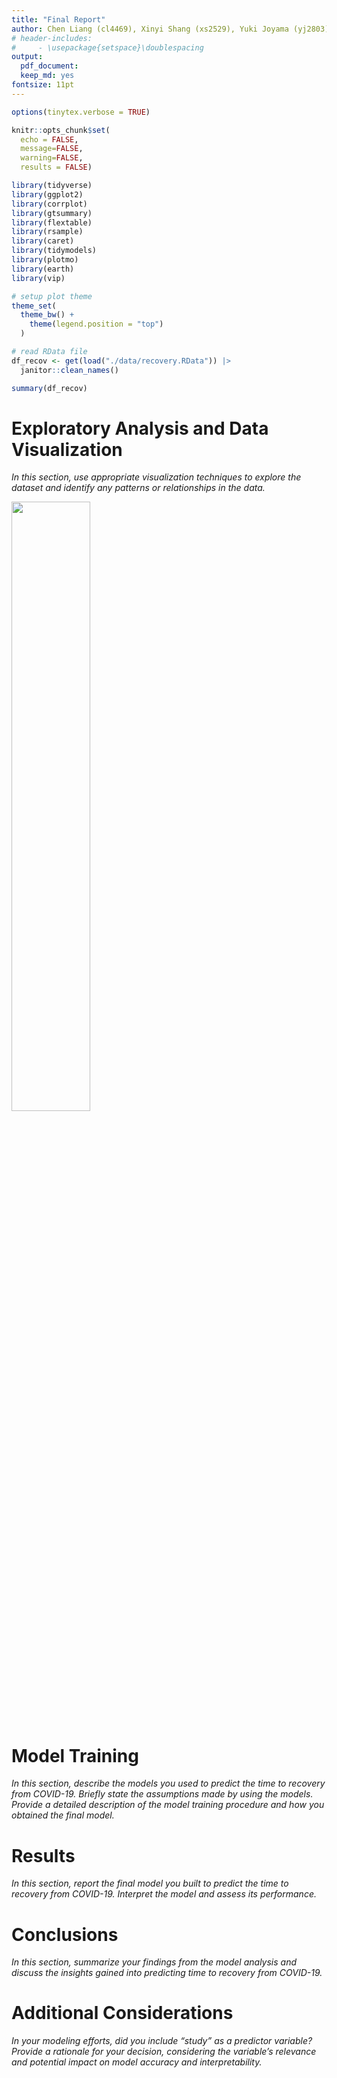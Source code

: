 ```yaml
---
title: "Final Report"
author: Chen Liang (cl4469), Xinyi Shang (xs2529), Yuki Joyama (yj2803)
# header-includes:
#     - \usepackage{setspace}\doublespacing
output: 
  pdf_document: 
  keep_md: yes
fontsize: 11pt
---
```


```r
options(tinytex.verbose = TRUE)

knitr::opts_chunk$set(
  echo = FALSE,
  message=FALSE,
  warning=FALSE,
  results = FALSE)

library(tidyverse)
library(ggplot2)
library(corrplot)
library(gtsummary)
library(flextable)
library(rsample) 
library(caret)
library(tidymodels)
library(plotmo)
library(earth)
library(vip)

# setup plot theme
theme_set(
  theme_bw() +
    theme(legend.position = "top")
  )
```

```r
# read RData file
df_recov <- get(load("./data/recovery.RData")) |> 
  janitor::clean_names()

summary(df_recov)
```

# Exploratory Analysis and Data Visualization
*In this section, use appropriate visualization techniques to explore the dataset and identify any patterns or relationships in the data.*


![](./Rplot01.png){width=50%, height=50%}


# Model Training
*In this section, describe the models you used to predict the time to recovery from COVID-19. Briefly state the assumptions made by using the models. Provide a detailed description of the model training procedure and how you obtained the final model.*


# Results
*In this section, report the final model you built to predict the time to recovery from COVID-19. Interpret the model and assess its performance.*


# Conclusions
*In this section, summarize your findings from the model analysis and discuss the insights gained into predicting time to recovery from COVID-19.*

# Additional Considerations
*In your modeling efforts, did you include "study" as a predictor variable? Provide a rationale for your decision, considering the variable's relevance and potential impact on model accuracy and interpretability.*


